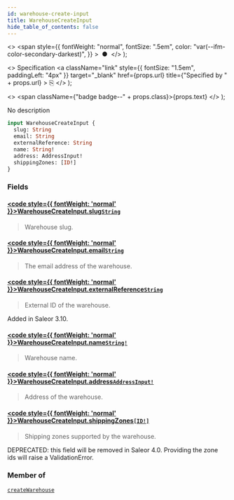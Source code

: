 ```yaml
---
id: warehouse-create-input
title: WarehouseCreateInput
hide_table_of_contents: false
---
```


  <>
    <span
      style={{
        fontWeight: "normal",
        fontSize: ".5em",
        color: "var(--ifm-color-secondary-darkest)",
      }}
    >
      &nbsp;●&nbsp;
    </span>
  </>
);

  <>
    Specification
    <a
      className="link"
      style={{ fontSize: "1.5em", paddingLeft: "4px" }}
      target="\_blank"
      href={props.url}
      title={"Specified by " + props.url}
    >
      ⎘
    </a>
  </>
);

  <>
    <span className={"badge badge--" + props.class}>{props.text}</span>
  </>
);

No description

```graphql
input WarehouseCreateInput {
  slug: String
  email: String
  externalReference: String
  name: String!
  address: AddressInput!
  shippingZones: [ID!]
}
```

### Fields

#### [<code style={{ fontWeight: 'normal' }}>WarehouseCreateInput.<b>slug</b></code>](#)<Bullet />[`String`](../../../api-reference/miscellaneous/scalars/string) <Badge class="secondary" text="scalar"/> <Badge class="secondary" text="miscellaneous"/>

> Warehouse slug.

#### [<code style={{ fontWeight: 'normal' }}>WarehouseCreateInput.<b>email</b></code>](#)<Bullet />[`String`](../../../api-reference/miscellaneous/scalars/string) <Badge class="secondary" text="scalar"/> <Badge class="secondary" text="miscellaneous"/>

> The email address of the warehouse.

#### [<code style={{ fontWeight: 'normal' }}>WarehouseCreateInput.<b>externalReference</b></code>](#)<Bullet />[`String`](../../../api-reference/miscellaneous/scalars/string) <Badge class="secondary" text="scalar"/> <Badge class="secondary" text="miscellaneous"/>

> External ID of the warehouse.

Added in Saleor 3.10.

>

#### [<code style={{ fontWeight: 'normal' }}>WarehouseCreateInput.<b>name</b></code>](#)<Bullet />[`String!`](../../../api-reference/miscellaneous/scalars/string) <Badge class="secondary" text="non-null"/> <Badge class="secondary" text="scalar"/> <Badge class="secondary" text="miscellaneous"/>

> Warehouse name.

#### [<code style={{ fontWeight: 'normal' }}>WarehouseCreateInput.<b>address</b></code>](#)<Bullet />[`AddressInput!`](../../../api-reference/miscellaneous/inputs/address-input) <Badge class="secondary" text="non-null"/> <Badge class="secondary" text="input"/> <Badge class="secondary" text="miscellaneous"/>

> Address of the warehouse.

#### [<code style={{ fontWeight: 'normal' }}>WarehouseCreateInput.<b>shippingZones</b></code>](#)<Bullet />[`[ID!]`](../../../api-reference/miscellaneous/scalars/id) <Badge class="secondary" text="list"/> <Badge class="secondary" text="scalar"/> <Badge class="secondary" text="miscellaneous"/>

> Shipping zones supported by the warehouse.

DEPRECATED: this field will be removed in Saleor 4.0. Providing the zone ids will raise a ValidationError.

>

### Member of

[`createWarehouse`](../../../api-reference/products/mutations/create-warehouse) <Badge class="secondary" text="mutation"/>
